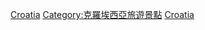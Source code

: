 {{Commonscat|World Heritage Sites in Croatia}}

[[Category:欧洲和北美地区世界遗产|Croatia]]
[[Category:克羅埃西亞旅遊景點|Category:克羅埃西亞旅遊景點]]
[[Category:各國世界遺產|Croatia]]